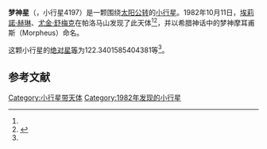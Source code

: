 {{Infobox planet
| bgcolour = #FFFFC0
| name = 梦神星
| symbol = 
| image = 
| caption = 
| discovery = yes
| discovery_ref = 
| discoverer = [[埃莉諾·赫琳|埃莉諾·赫琳]]、[[尤金·舒梅克|尤金·舒梅克]]
| discovery_site = [[帕洛马山|帕洛马山]] 
| discovered = 1982年10月11日
| designations = yes
| mp_name = 
| named_after = 
| alt_names = 
| mp_category = [[阿波罗型小行星|阿波罗型小行星]]
| orbit_ref = <ref name="a">[http://ssd.jpl.nasa.gov/sbdb.cgi?sstr=4197 4197] {{Wayback|url=http://ssd.jpl.nasa.gov/sbdb.cgi?sstr=4197 |date=20201125002332 }}，小行星數據庫瀏覽器（JPL Small-Body Database Browser）－[[美国国家航空航天局|美国国家航空航天局]]喷气推进实验室</ref>
| epoch = 2456400.5 (2013年4月18日更新)
| aphelion = {{convert|4.068621352178832|AU|km|3|abbr=on|lk=out}}
| perihelion = {{convert|.5239568893533293|AU|km|3|abbr=on}}
| semimajor = {{convert|2.296289120766081|AU|km|3|abbr=on}}
| eccentricity = 0.771824513
| period = 1270.97872 [[日|日]]<br />3.48[[儒略年|儒略年]]
| avg_speed = 
| inclination = 12.5724304236168
| asc_node = 7.222470056964539
| mean_anomaly = 
| arg_peri = 122.3401585404381
| satellites = 
| physical_characteristics = yes
| dimensions = 
| mass = 
| density = 
| surface_grav = 
| escape_velocity = 
| sidereal_day = 
| axial_tilt = 
| pole_ecliptic_lat = 
| pole_ecliptic_lon = 
| albedo = 
| temperatures= 
| temp_name1 = 
| mean_temp_1 = 
| max_temp_1 = 
| temp_name2 = 
| max_temp_2 = 
| spectral_type = 
| abs_magnitude = 122.3401585404381
}}

'''梦神星'''（{{lang-en|4197 Morpheus}}，小行星4197）是一颗围绕[[太阳|太阳]][[公转|公转]]的[[小行星|小行星]]。1982年10月11日，[[埃莉諾·赫琳|埃莉諾·赫琳]]、[[尤金·舒梅克|尤金·舒梅克]]在帕洛马山发现了此天体<ref name="a" /><ref>{{cite news|title=小行星列表|url=http://cfa-www.harvard.edu/iau/lists/NumberedMPs.txt|accessdate=2013-07-08|newspaper=哈佛大学|archive-date=2008-05-17|archive-url=https://web.archive.org/web/20080517010638/http://cfa-www.harvard.edu/iau/lists/NumberedMPs.txt|dead-url=no}}</ref>，并以希腊神话中的梦神摩耳甫斯（Morpheus）命名。

这颗小行星的[[绝对星等|绝对星等]]为122.3401585404381等<ref name="a" />。

==参考文献==
{{reflist}}
{{Minor Planet Number|[[小行星4196|小行星4196]]|[[小行星4198|小行星4198]]}}

{{小天体}}

[[Category:小行星带天体|Category:小行星带天体]]
[[Category:1982年发现的小行星|Category:1982年发现的小行星]]

{{asteroid-stub}}